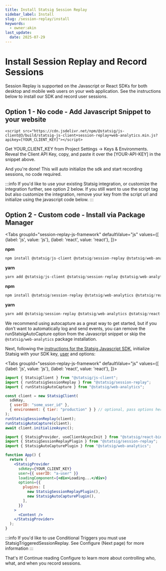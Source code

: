 ```yaml
---
title: Install Statsig Session Replay
sidebar_label: Install
slug: /session-replay/install
keywords:
  - owner:akin
last_update:
  date: 2025-07-29
---
```


# Install Session Replay and Record Sessions


Session Replay is supported on the Javascript or React SDKs for both desktop and mobile web users on your web application. See the instructions below to install our SDK and record user sessions.

## Option 1 - No code - Add Javascript Snippet to your website

```
<script src="https://cdn.jsdelivr.net/npm/@statsig/js-client@3/build/statsig-js-client+session-replay+web-analytics.min.js?apikey=[YOUR_CLIENT_KEY]"></script>
```

Get YOUR_CLIENT_KEY from Project Settings -> Keys & Environments. Reveal the Client API Key, copy, and paste it over the [YOUR-API-KEY] in the snippet above.

And you're done! This will auto initialize the sdk and start recording sessions, no code required.

:::info
If you'd like to use your existing Statsig integration, or customize the integration further, see option 2 below. If you still want to use the script tag but also customize the integration, remove your key from the script url and initialize using the javascript code below.
:::

## Option 2 - Custom code - Install via Package Manager

<Tabs
  groupId="session-replay-js-framework"
  defaultValue="js"
  values={[
    {label: 'js', value: 'js'},
    {label: 'react', value: 'react'},
  ]}>
  <TabItem value="js">

**npm**

```jsx
npm install @statsig/js-client @statsig/session-replay @statsig/web-analytics
```

**yarn**

```jsx
yarn add @statsig/js-client @statsig/session-replay @statsig/web-analytics
```

  </TabItem>
  <TabItem value="react">

**npm**

```jsx
npm install @statsig/session-replay @statsig/web-analytics @statsig/react-bindings
```

**yarn**

```jsx
yarn add @statsig/session-replay @statsig/web-analytics @statsig/react-bindings
```

  </TabItem>
</Tabs>

We recommend using autocapture as a great way to get started, but if you don’t want to automatically log and send events, you can remove the runStatsigAutoCapture option from the Javascript snippet or skip the `@statsig/web-analytics` package installation.

Next, following the [instructions for the Statsig Javascript SDK](/client/javascript-sdk), initialize Statsig with your SDK key, [user](/concepts/user) and options:

<Tabs
  groupId="session-replay-js-framework"
  defaultValue="js"
  values={[
    {label: 'js', value: 'js'},
    {label: 'react', value: 'react'},
  ]}>
  <TabItem value="js">

```jsx
import { StatsigClient } from "@statsig/js-client";
import { runStatsigSessionReplay } from "@statsig/session-replay";
import { runStatsigAutoCapture } from "@statsig/web-analytics";

const client = new StatsigClient(
  sdkKey,
  { userID: "some_user_id" },
  { environment: { tier: "production" } } // optional, pass options here if needed
);
runStatsigSessionReplay(client);
runStatsigAutoCapture(client);
await client.initializeAsync();
```

  </TabItem>
  <TabItem value="react">

```jsx
import { StatsigProvider, useClientAsyncInit } from "@statsig/react-bindings";
import { StatsigSessionReplayPlugin } from "@statsig/session-replay";
import { StatsigAutoCapturePlugin } from "@statsig/web-analytics";

function App() {
  return (
    <StatsigProvider
      sdkKey={YOUR_CLIENT_KEY}
      user={{ userID: "a-user" }}
      loadingComponent={<div>Loading...</div>}
      options={{
        plugins: [
          new StatsigSessionReplayPlugin(),
          new StatsigAutoCapturePlugin(),
        ],
      }}
    >
      <Content />
    </StatsigProvider>
  );
}
```

  </TabItem>
</Tabs>

:::info
If you'd like to use Conditional Triggers you must use StatsigTriggeredSessionReplay. See Configure (Next page) for more information
:::

That's it! Continue reading Configure to learn more about controlling who, what, and when you record sessions.
